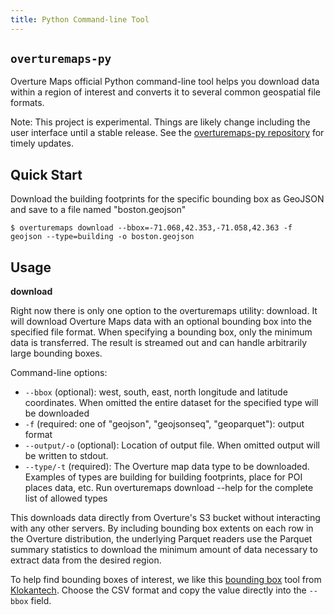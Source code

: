 ```yaml
---
title: Python Command-line Tool
---
```

 
## `overturemaps-py`
Overture Maps official Python command-line tool helps you download data within a region of interest and converts it to several common geospatial file formats. 

Note: This project is experimental. Things are likely change including the user interface until a stable release. See the [overturemaps-py repository](https://github.com/OvertureMaps/overturemaps-py) for timely updates.

## Quick Start
Download the building footprints for the specific bounding box as GeoJSON and save to a file named "boston.geojson"

```
$ overturemaps download --bbox=-71.068,42.353,-71.058,42.363 -f geojson --type=building -o boston.geojson
```

## Usage
**download** 

Right now there is only one option to the overturemaps utility: download. It will download Overture Maps data with an optional bounding box into the specified file format. When specifying a bounding box, only the minimum data is transferred. The result is streamed out and can handle arbitrarily large bounding boxes.

Command-line options:

- `--bbox` (optional): west, south, east, north longitude and latitude coordinates. When omitted the entire dataset for the specified type will be downloaded
- `-f` (required: one of "geojson", "geojsonseq", "geoparquet"): output format
- `--output/-o` (optional): Location of output file. When omitted output will be written to stdout.
- `--type/-t` (required): The Overture map data type to be downloaded. Examples of types are building for building footprints, place for POI places data, etc. Run overturemaps download --help for the complete list of allowed types

This downloads data directly from Overture's S3 bucket without interacting with any other servers. By including bounding box extents on each row in the Overture distribution, the underlying Parquet readers use the Parquet summary statistics to download the minimum amount of data necessary to extract data from the desired region.

To help find bounding boxes of interest, we like this [bounding box](https://boundingbox.klokantech.com/) tool from [Klokantech](https://www.klokantech.com/). Choose the CSV format and copy the value directly into the `--bbox` field.
